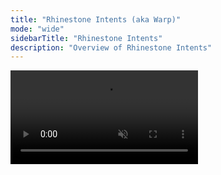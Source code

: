 ```yaml
---
title: "Rhinestone Intents (aka Warp)"
mode: "wide"
sidebarTitle: "Rhinestone Intents"
description: "Overview of Rhinestone Intents"
---
```


<video src="/images/omni-account-chain-abstraction.mp4" muted autoPlay loop className='rounded-2xl' />

## What are Intents?
Intents are expressions of desired outcomes that sophisticated third-party actors fulfill. These third-party actors are often referred to as solvers or relayers. Intents are chain- and VM-agnostic. With the right settlement and relayer infrastructure, intents enable fast, cheap, and generalized executions to happen on any blockchain, regardless of where a user has assets to fund the intent.

## Warp: Intent Routing and Execution Engine

### Introduction

**Warp is a blazing-fast intent routing and execution engine**. It utilizes resource locks, account abstraction, and a set of onchain and offchain systems to aggregate settlement layers and orchestrate multi-chain intents through a unified solver market (the “Relayer Market”).

<img
  className="block dark:hidden rounded-2xl"
  src="/images/warp_high_level_explainer_light.png"
/>

<img
  className="hidden dark:block rounded-2xl"
  src="/images/warp_high_level_explainer_dark.png"
/>

### Components

The core components include:
- **Orchestrator**: An offchain service that performs intent routing, transaction encoding, enforces resource locks (if enabled), and propagates intent operations to the Relayer Market for execution.
- **Relayer Market**: A collection of relayers who listen to intents broadcast by the Orchestrator and then compete for the right to execute.
- **Intent Router**: An onchain component that receives and dispatches intent operations to the relevant smart account and settlement layer(s).
- **Resource Lock (via [The Compact](https://www.rhinestone.dev/blog/rhinestone-collaborates-with-uniswap))**: An onchain component that facilitates optimistic filling on the destination chain before the origin chain claims are processed, enabling faster intent execution.
- **Intent Executor**: An onchain component that facilitates destination chain execution, hooks, and post-fill intent operations. The intent Executor is a module installed on the smart account.

<img
  className="block dark:hidden rounded-2xl"
  src="/images/warp_architecture_light.png"
/>

<img
  className="hidden dark:block rounded-2xl"
  src="/images/warp_architecture_dark.png"
/>

### The Orchestrator

An offchain entity that transforms user intents into onchain transactions, called “intent operations”, that are then broadcast to the Relayer Market. It indexes user balances, receives intents, finds the optimal crosschain path, builds the transaction data corresponding to the user's intent, and coordinates with the relayer market for execution. When an intent involves locked funds on The Compact, the Orchestrator also plays a crucial role of ensuring users cannot double-spend the solver market (referred to as an [“Allocator” on The Compact](https://github.com/Uniswap/the-compact?tab=readme-ov-file#allocators)).

### Relayer Market

Warp aggregates settlement layers (or intent bridges) through a unified Relayer Market. This enables extreme flexibility when it comes to solving user intents. Importantly, Warp does not aggregate intent-bridge APIs. Instead, it has a custom onchain integration with each settlement layer. Intents are propagated to the Relayer Market, and solvers interact directly with an underlying settlement layer via the Intent Router contracts. 

**Warp intents are broken down into chain-token elements with origin and destination chain transactions**. Each chain-token element can be assigned to an independent settlement layer, thus allowing for Warp intents to consist of multiple input tokens, input chains, and settlement layers. This aggregation enables broad chain and token coverage at the best price by ensuring that each chain-token element is executed via the most cost-effective settlement layer.

### Intent Router

The Intent Router serves as the onchain entry point for Warp intents. It acts as a dynamic dispatch that utilizes adapters to handle intent execution and settlement via the desired settlement layer. The use of adapters on the Intent Router allows Warp to support multiple settlement layers, intent formats, and chain-specific optimizations.

Adapters handle the specific execution semantics required by each settlement layer. As new settlement mechanisms like Across, Eco, Relay, etc. come to market, adapters can be integrated without disrupting the protocol.

### Resource Locks (Optional)

No matter the complexity of the underlying route, Warp intents are atomic, deterministic, and near-instant. To achieve this, Warp employs The Compact, an ownerless ERC-6909 contract that facilitates escrow-based resource locks and intent resolution (settlement) between committed counterparties. Users deposit funds into The Compact and create credible commitments by signing specific actions that any third party can execute in exchange for locked resources.

For more on The Compact, [read our dedicated blog](https://www.rhinestone.dev/blog/rhinestone-collaborates-with-uniswap) or [inspect the open source code](https://github.com/Uniswap/the-compact).

### Single-Click Multi-Chain Operations

Warp supports arbitrary origin-chain and destination-chain operations as part of a single intent without compromising crosschain atomicity and deterministic outcomes. Origin executions are user-authorized operations that run before funds are deposited into the settlement layer. For example, enabling intents to be funded with a token that is not supported by the settlement layer through an origin swap. Destination-chain executions take place after the fill transaction and are guaranteed, given the deterministic nature of Warp’s intents. 

These destination-chain operations are user actions with the user’s account as the msg.sender, a huge quality of life improvement for teams that are stringing together crosschain operations against DeFi protocols that rely on msg.sender for key features. 

### Legible (EIP-712) Multi-Chain Signatures

To support seamless, secure, and gas-efficient execution of cross-chain intents, Rhinestone introduces a purpose-built, legible EIP-712 structure that allows multiple origin chains to participate in a single user intent — without compromising on security or user experience.

This enables:
- A single EIP-712 signature to authorize multi-chain logic, even with added origin chain and/or destination chain operations.
- Per-chain validation using only the relevant component of the EIP-712 envelope, plus cross-referenced hashes.
- Full legibility and structured representation of every execution, without blob encoding or opaque calldata.

## Sequence Diagrams

Each intent is made of two core components:

1. A fill payload that consists of the injected tokens supplied by the Relayer, plus calldata for destination chain operations.
2. A claim payload that consists of origin chain operations plus a deposit into the chosen settlement layer to repay the Relayer on all included origin chains.  

### Fill Sequence: Destination chain execution(s)

<img
  className="block rounded-2xl"
  src="/images/fill_sequence.png"
/>

### Claim Sequence: Origin chain execution(s)

<img
  className="block rounded-2xl"
  src="/images/claim_sequence.png"
/>
